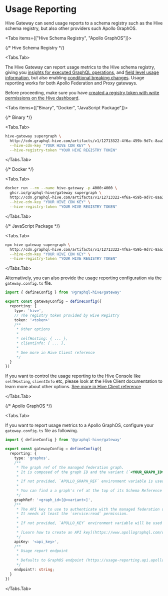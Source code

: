 
# Usage Reporting

Hive Gateway can send usage reports to a schema registry such as the Hive schema registry, but also
other providers such Apollo GraphOS.

<Tabs items={["Hive Schema Registry", "Apollo GraphOS"]}>

{/* Hive Schema Registry */}

<Tabs.Tab>

The Hive Gateway can report usage metrics to the Hive schema registry, giving you
[insights for executed GraphQL operations](/docs/dashboard/insights), and
[field level usage information](/docs/dashboard/explorer), but also enabling
[conditional breaking changes](http://localhost:3000/docs/management/targets#conditional-breaking-changes).
Usage reporting works for both Apollo Federation and Proxy gateways.

Before proceeding, make sure you have
[created a registry token with write permissions on the Hive dashboard](/docs/management/targets#registry-access-tokens).

<Tabs items={["Binary", "Docker", "JavaScript Package"]}>

{/* Binary */}

<Tabs.Tab>

```sh filename="Run Hive Gateway with Usage Reporting enabled." {4}
hive-gateway supergraph \
  http://cdn.graphql-hive.com/artifacts/v1/12713322-4f6a-459b-9d7c-8aa3cf039c2e/supergraph \
  --hive-cdn-key "YOUR HIVE CDN KEY" \
  --hive-registry-token "YOUR HIVE REGISTRY TOKEN"
```

</Tabs.Tab>

{/* Docker */}

<Tabs.Tab>

```sh filename="Run Hive Gateway with Usage Reporting enabled." {5}
docker run --rm --name hive-gateway -p 4000:4000 \
  ghcr.io/graphql-hive/gateway supergraph \
  http://cdn.graphql-hive.com/artifacts/v1/12713322-4f6a-459b-9d7c-8aa3cf039c2e/supergraph \
  --hive-cdn-key "YOUR HIVE CDN KEY" \
  --hive-registry-token "YOUR HIVE REGISTRY TOKEN"
```

</Tabs.Tab>

{/* JavaScript Package */}

<Tabs.Tab>

```sh filename="Run Hive Gateway with Usage Reporting enabled." {4}
npx hive-gateway supergraph \
  http://cdn.graphql-hive.com/artifacts/v1/12713322-4f6a-459b-9d7c-8aa3cf039c2e/supergraph \
  --hive-cdn-key "YOUR HIVE CDN KEY" \
  --hive-registry-token "YOUR HIVE REGISTRY TOKEN"
```

</Tabs.Tab>

</Tabs>

Alternatively, you can also provide the usage reporting configuration via the `gateway.config.ts`
file.

```ts filename="gateway.config.ts" {8}
import { defineConfig } from '@graphql-hive/gateway'

export const gatewayConfig = defineConfig({
  reporting: {
    type: 'hive',
    // The registry token provided by Hive Registry
    token: '<token>'
    /**
     * Other options
     *
     * selfHosting: { ... },
     * clientInfo: { ... },
     *
     * See more in Hive Client reference
     */
  }
})
```

If you want to control the usage reporting to the Hive Console like `selfHosting`, `clientInfo` etc,
please look at the Hive Client documentation to learn more about other options.
[See more in Hive Client reference](/docs/api-reference/client#configuration)

</Tabs.Tab>

{/* Apollo GraphOS */}

<Tabs.Tab>

If you want to report usage metrics to a Apollo GraphOS, configure your `gateway.config.ts` file as
following.

```ts filename="gateway.config.ts"
import { defineConfig } from '@graphql-hive/gateway'

export const gatewayConfig = defineConfig({
  reporting: {
    type: 'graphos',
    /**
     * The graph ref of the managed federation graph.
     * It is composed of the graph ID and the variant (`<YOUR_GRAPH_ID>@<VARIANT>`).
     *
     * If not provided, `APOLLO_GRAPH_REF` environment variable is used.
     *
     * You can find a a graph's ref at the top of its Schema Reference page in Apollo Studio.
     */
    graphRef: '<graph_id>[@<variant>]',
    /**
     * The API key to use to authenticate with the managed federation up link.
     * It needs at least the `service:read` permission.
     *
     * If not provided, `APOLLO_KEY` environment variable will be used instead.
     *
     * [Learn how to create an API key](https://www.apollographql.com/docs/federation/v1/managed-federation/setup#4-connect-the-gateway-to-studio)
     */
    apiKey: '<api_key>',
    /**
     * Usage report endpoint
     *
     * Defaults to GraphOS endpoint (https://usage-reporting.api.apollographql.com/api/ingress/traces)
     */
    endpoint?: string;
  }
})
```

</Tabs.Tab>

</Tabs>
